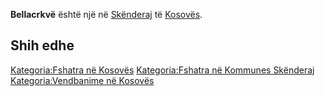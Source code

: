 {{Fshat në 
 | Emri                = Bellacrkvë
 | EmriAlt                = 
 | NAME_SHORT_FORM=      
 | NAME_GENERIC=      
 | NAME_SORT_NAME_RO=      BELLACRKVE
 | FULL_NAME_RO = Bellacrkvë
 | FULL_NAME_ND_RO=Bellacrkve
 | SORT_NAME_RG=BELLACRKVE
 | FULL_NAME_RG=Bellacrkvë
 | FULL_NAME_ND_RG=Bellacrkve
 | SRP_NAME_SHORT_FORM=      
 | SRP_NAME_GENERIC=      
 | SRP_NAME_SORT_NAME_RO=      
 | SRP_FULL_NAME_RO = 
 | SRP_FULL_NAME_ND_RO=
 | SRP_SORT_NAME_RG=
 | SRP_FULL_NAME_RG=
 | SRP_FULL_NAME_ND_RG=
 | Emri (Rasa dhanore) = 
 | Figura              = 
 | Shteti              = Kosovo
 | Komuna              = Skënderaj
 | Kodi postar         = 
 | Sipërfaqja          = 

 | Popullsia           = 

 | Regj. i popullsisë  = 
 | Dend. e popullsisë  = 
 | Faqja zyrtare       = 
 <!--- Koordinatat ----> 
 | Gjerësia            = 42.356667
 | Gjatësia            = 20.595556
 | Lartësia            = 
}}
'''Bellacrkvë''' është një [[]] në [[Skënderaj]] të [[Kosovës]].

<!-- == Gjeografia == -->
<!-- == Historia == -->
<!-- == Demografia == -->
== Shih edhe ==
{{Komuna Skënderaj}}
{{Kosovo-Administrata-Cung}}

[[Kategoria:Fshatra në Kosovës]]
[[Kategoria:Fshatra në Kommunes Skënderaj]]
[[Kategoria:Vendbanime në Kosovës]]